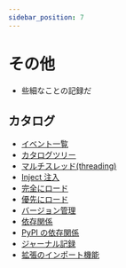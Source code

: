 ```yaml
---
sidebar_position: 7
---
```


# その他

- 些細なことの記録だ

## カタログ

- [イベント一覧](./events_list)
- [カタログツリー](./tree)
- [マルチスレッド(threading)](./thread)
- [Inject 注入](./inject)
- [完全にロード](./focus-load)
- [優先にロード](./pre-load)
- [バージョン管理](./version)
- [依存関係](./dependencies)
- [PyPI の依存関係](./pip)
- [ジャーナル記録](./log)
- [拡張のインポート機能](./plugin)
